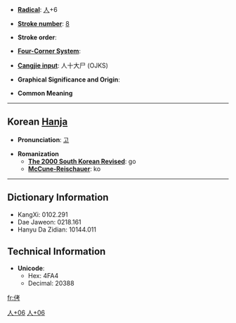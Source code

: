 * '''[[Wiktionary:Chinese radical index| Radical]]''': [[Wiktionary:Chinese radical index 人|人]]+6

* '''[[Wiktionary:Chinese total strokes index|Stroke number]]''': [[Wiktionary:Chinese total strokes index 8|8]]

* '''Stroke order''': 

* '''[[Wiktionary:Chinese four corner index|Four-Corner System]]''': 

* '''[[Wiktionary:Chinese Cangjie index|Cangjie input]]''': 人十大尸 (OJKS)

* '''Graphical Significance and Origin''': 

* '''Common Meaning'''

----

== Korean [[Hanja]] ==

* '''Pronunciation''': [[고]]

* '''Romanization'''
** '''[[The 2000 South Korean Revised Romanization|The 2000 South Korean Revised]]''': go
** '''[[McCune-Reischauer]]''': ko

----

== Dictionary Information ==

* KangXi: 0102.291
* Dae Jaweon: 0218.161
* Hanyu Da Zidian: 10144.011

== Technical Information ==

* '''Unicode''':
** Hex: 4FA4
** Decimal: 20388

[[Category:CJKV Character articles lacking a common meaning|人+06]]
[[Category:Korean-only CJKV Characters|人+06]]

[[fr:侤]]